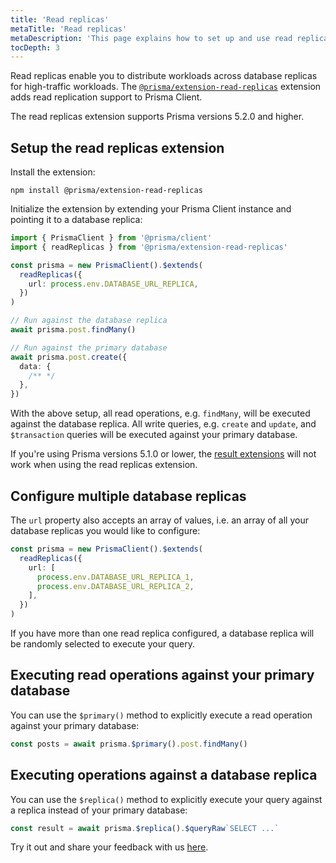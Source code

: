 ```yaml
---
title: 'Read replicas'
metaTitle: 'Read replicas'
metaDescription: 'This page explains how to set up and use read replicas with Prisma Client'
tocDepth: 3
---
```


<TopBlock>

Read replicas enable you to distribute workloads across database replicas for high-traffic workloads. The [`@prisma/extension-read-replicas`](https://github.com/prisma/extension-read-replicas) extension adds read replication support to Prisma Client.

The read replicas extension supports Prisma versions 5.2.0 and higher.

</TopBlock>

## Setup the read replicas extension

Install the extension:

```terminal
npm install @prisma/extension-read-replicas
```

Initialize the extension by extending your Prisma Client instance and pointing it to a database replica:

```ts
import { PrismaClient } from '@prisma/client'
import { readReplicas } from '@prisma/extension-read-replicas'

const prisma = new PrismaClient().$extends(
  readReplicas({
    url: process.env.DATABASE_URL_REPLICA,
  })
)

// Run against the database replica
await prisma.post.findMany()

// Run against the primary database
await prisma.post.create({
  data: {
    /** */
  },
})
```

With the above setup, all read operations, e.g. `findMany`, will be executed against the database replica. All write queries, e.g. `create` and `update`, and `$transaction` queries will be executed against your primary database.

<Admonition type="warning">

If you're using Prisma versions 5.1.0 or lower, the [result extensions](/concepts/components/prisma-client/client-extensions/result) will not work when using the read replicas extension.

</Admonition>

## Configure multiple database replicas

The `url` property also accepts an array of values, i.e. an array of all your database replicas you would like to configure:

```ts
const prisma = new PrismaClient().$extends(
  readReplicas({
    url: [
      process.env.DATABASE_URL_REPLICA_1,
      process.env.DATABASE_URL_REPLICA_2,
    ],
  })
)
```

If you have more than one read replica configured, a database replica will be randomly selected to execute your query.

## Executing read operations against your primary database

You can use the `$primary()` method to explicitly execute a read operation against your primary database:

```ts
const posts = await prisma.$primary().post.findMany()
```

## Executing operations against a database replica

You can use the `$replica()` method to explicitly execute your query against a replica instead of your primary database:

```ts
const result = await prisma.$replica().$queryRaw`SELECT ...`
```

Try it out and share your feedback with us [here](https://github.com/prisma/extension-read-replicas/issues/new).
